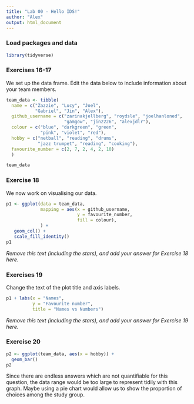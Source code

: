 ```yaml
---
title: "Lab 00 - Hello IDS!"
author: "Alex"
output: html_document
---
```


### Load packages and data

```r
library(tidyverse) 
```

### Exercises 16-17

We set up the data frame. Edit the data below to include information about your team members.

```r
team_data <- tibble(
  name = c("Zazzie", "Lucy", "Joel", 
           "Gabriel", "Jin", "Alex"),
  github_username = c("zarinakjellberg", "roydsle", "joelhanloned", 
                      "gamgow", "jin2226", "alexjdlr"), 
  colour = c("blue", "darkgreen", "green", 
             "pink", "violet", "red"),
  hobby = c("netball", "reading", "drums", 
            "jazz trumpet", "reading", "cooking"),
  favourite_number = c(2, 7, 2, 4, 2, 10)
  )

team_data
```

### Exercise 18

We now work on visualising our data. 

```r
p1 <- ggplot(data = team_data, 
             mapping = aes(x = github_username, 
                           y = favourite_number,
                           fill = colour), 
             ) +
   geom_col() +
   scale_fill_identity()
p1
```


*Remove this text (including the stars), and add your answer for Exercise 18 here.*

### Exercises 19

Change the text of the plot title and axis labels.

```r
p1 + labs(x = "Names", 
          y = "Favourite number",
          title = "Names vs Numbers")
```

*Remove this text (including the stars), and add your answer for Exercise 19 here.*

### Exercise 20

```r
p2 <- ggplot(team_data, aes(x = hobby)) +
  geom_bar()
p2
```

Since there are endless answers which are not quantifiable for this question, the data range would be too large to represent tidily with this graph. Maybe using a pie chart would allow us to show the proportion of choices among the study group.
